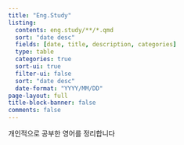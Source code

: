 ```yaml
---
title: "Eng.Study"
listing:
  contents: eng.study/**/*.qmd
  sort: "date desc"
  fields: [date, title, description, categories]
  type: table
  categories: true
  sort-ui: true
  filter-ui: false
  sort: "date desc"
  date-format: "YYYY/MM/DD"
page-layout: full
title-block-banner: false
comments: false
---
```


개인적으로 공부한 영어를 정리합니다

::: {#sample-listings}
:::